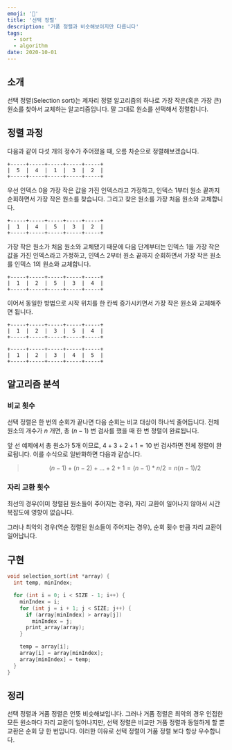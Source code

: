 ```yaml
---
emoji: '🫵'
title: '선택 정렬'
description: '거품 정렬과 비슷해보이지만 다릅니다'
tags:
  - sort
  - algorithm
date: 2020-10-01
---
```


## 소개

선택 정렬(Selection sort)는 제자리 정렬 알고리즘의 하나로 가장 작은(혹은 가장 큰) 원소를 찾아서 교체하는 알고리즘입니다. 말 그대로 원소를 선택해서 정렬합니다.

## 정렬 과정

다음과 같이 다섯 개의 정수가 주어졌을 때, 오름 차순으로 정렬해보겠습니다.

```
+-----+-----+-----+-----+-----+
|  5  |  4  |  1  |  3  |  2  |
+-----+-----+-----+-----+-----+
```

우선 인덱스 0을 가장 작은 값을 가진 인덱스라고 가정하고, 인덱스 1부터 원소 끝까지 순회하면서 가장 작은 원소를 찾습니다. 그리고 찾은 원소를 가장 처음 원소와 교체합니다.

```
+-----+-----+-----+-----+-----+
|  1  |  4  |  5  |  3  |  2  |
+-----+-----+-----+-----+-----+
```

가장 작은 원소가 처음 원소와 교체됐기 때문에 다음 단계부터는 인덱스 1을 가장 작은 값을 가진 인덱스라고 가정하고, 인덱스 2부터 원소 끝까지 순회하면서 가장 작은 원소를 인덱스 1의 원소와 교체합니다.

```
+-----+-----+-----+-----+-----+
|  1  |  2  |  5  |  3  |  4  |
+-----+-----+-----+-----+-----+
```

이어서 동일한 방법으로 시작 위치를 한 칸씩 증가시키면서 가장 작은 원소와 교체해주면 됩니다.

```
+-----+-----+-----+-----+-----+
|  1  |  2  |  3  |  5  |  4  |
+-----+-----+-----+-----+-----+
```

```
+-----+-----+-----+-----+-----+
|  1  |  2  |  3  |  4  |  5  |
+-----+-----+-----+-----+-----+
```

## 알고리즘 분석

### 비교 횟수

선택 정렬은 한 번의 순회가 끝나면 다음 순회는 비교 대상이 하나씩 줄어듭니다. 전체 원소의 개수가 $n$ 개면, 총 $(n - 1)$ 번 검사를 했을 때 한 번 정렬이 완료됩니다.

앞 선 예제에서 총 원소가 5개 이므로, $4 + 3 + 2 + 1 = 10$ 번 검사하면 전체 정렬이 완료됩니다. 이를 수식으로 일반화하면 다음과 같습니다.

> $$
> (n - 1) + (n - 2) + ... + 2 + 1 = (n - 1) * n / 2 = n(n - 1) / 2
> $$

### 자리 교환 횟수

최선의 경우(이미 정렬된 원소들이 주어지는 경우), 자리 교환이 일어나지 않아서 시간 복잡도에 영향이 없습니다.

그러나 최악의 경우(역순 정렬된 원소들이 주어지는 경우), 순회 횟수 만큼 자리 교환이 일어납니다.

## 구현

```c
void selection_sort(int *array) {
  int temp, minIndex;

  for (int i = 0; i < SIZE - 1; i++) {
    minIndex = i;
    for (int j = i + 1; j < SIZE; j++) {
      if (array[minIndex] > array[j])
        minIndex = j;
      print_array(array);
    }

    temp = array[i];
    array[i] = array[minIndex];
    array[minIndex] = temp;
  }
}
```

## 정리

선택 정렬과 거품 정렬은 언뜻 비슷해보입니다. 그러나 거품 정렬은 최악의 경우 인접한 모든 원소마다 자리 교환이 일어나지만, 선택 정렬은 비교만 거품 정렬과 동일하게 할 뿐 교환은 순회 당 한 번입니다. 이러한 이유로 선택 정렬이 거품 정렬 보다 항상 우수합니다.
